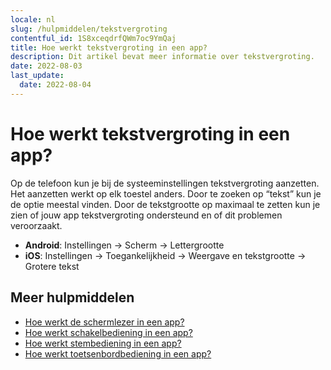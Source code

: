 ```yaml
---
locale: nl
slug: /hulpmiddelen/tekstvergroting
contentful_id: 1S8xceqdrfQWm7oc9YmQaj
title: Hoe werkt tekstvergroting in een app?
description: Dit artikel bevat meer informatie over tekstvergroting.
date: 2022-08-03
last_update:
  date: 2022-08-04
---
```


# Hoe werkt tekstvergroting in een app?

Op de telefoon kun je bij de systeeminstellingen tekstvergroting aanzetten. Het aanzetten werkt op elk toestel anders. Door te zoeken op “tekst” kun je de optie meestal vinden. Door de tekstgrootte op maximaal te zetten kun je zien of jouw app tekstvergroting ondersteund en of dit problemen veroorzaakt.

- **Android**: Instellingen → Scherm → Lettergrootte
- **iOS**: Instellingen → Toegankelijkheid → Weergave en tekstgrootte → Grotere tekst

## Meer hulpmiddelen

- [Hoe werkt de schermlezer in een app?](/nl/stats/schermlezer)
- [Hoe werkt schakelbediening in een app?](/nl/stats/schakelbediening)
- [Hoe werkt stembediening in een app?](/nl/stats/stembediening)
- [Hoe werkt toetsenbordbediening in een app?](/nl/stats/toetsenbordbediening)

